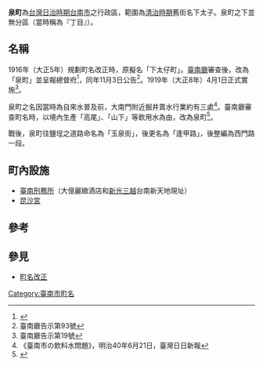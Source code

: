 {{japanese|japanese=泉町|kana=いずみちょう|romaji=Izumichō}}
'''泉町'''為[[台灣日治時期|台灣日治時期]][[台南市|台南市]]之行政區，範圍為[[台灣清治時期|清治時期]]舊街名下太子。泉町之下並無分區（當時稱為『丁目』）。

== 名稱 ==
1916年（大正5年）規劃町名改正時，原擬名「下太仔町」。[[臺南廳|臺南廳]]審查後，改為「泉町」並呈報總督府<ref>{{Cite journal|title=〈從《臺南廳公文書》再探臺南市町名改正〉|author=黃偉嘉|url=https://www.th.gov.tw/new_index/upload/download/328fb12a3fd346505eb7aae25b429461.pdf|journal=《[[臺灣文獻|臺灣文獻]]》|issue=1|year=2015-03-31|volume=66|page=161－180|archiveurl=https://web.archive.org/web/20220211060231/https://www.th.gov.tw/new_index/upload/download/328fb12a3fd346505eb7aae25b429461.pdf|archivedate=2022-02-11|deadurl=no}}</ref>，同年11月3日公告<ref>臺南廳告示第93號</ref>。1919年（大正8年）4月1日正式實施<ref>臺南廳告示第19號</ref>。

泉町之名因當時為自來水普及前，大南門附近掘井賣水行業約有三處<ref>《臺南市の飲料水問題》，明治40年6月21日，臺灣日日新報</ref>。臺南廳審查町名時，以境內生產「高尾」、「山下」等飲用水為由，改為泉町<ref>{{Cite web|title=大正5年9月8日臺南市町名說明書(4TGD_01_0004)|url=http://tais.ith.sinica.edu.tw/sinicafrsFront/search/search_detail.jsp?xmlId=0000230804|access-date=2022-03-07|publisher=[[中央研究院|中央研究院]][[中央研究院臺灣史研究所|臺灣史研究所]]臺灣史檔案資源系統|archive-url=https://web.archive.org/web/20140330220711/http://tais.ith.sinica.edu.tw/sinicafrsFront/search/search_detail.jsp?xmlId=0000230804|archive-date=2014-03-30|dead-url=no}}</ref>。

戰後，泉町往鹽埕之道路命名為「玉泉街」，後更名為「逢甲路」，後整編為西門路一段。

==町內設施==
*[[臺南刑務所|臺南刑務所]]（大億麗緻酒店和[[新光三越|新光三越]]台南新天地現址）
*[[昆沙宮|昆沙宮]]

==參考==
<references />

==參見==
*[[町名改正|町名改正]]

{{臺南市舊町名}}

[[Category:臺南市町名|Category:臺南市町名]]